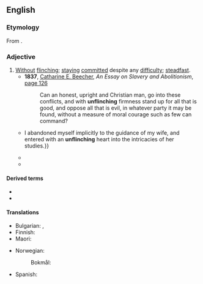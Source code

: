 ==English==

===Etymology===
From {{prefix|en|un|flinching}}.

===Adjective===
{{en-adj|-}}

# [[without|Without]] [[flinch#Verb|flinching]]; [[stay#Verb|staying]] [[committed#Adjective|committed]] despite any [[difficulty]]; [[steadfast]].
#* '''1837''', [[w:Catharine Beecher|Catharine E. Beecher]], ''An Essay on Slavery and Abolitionism'', [http://books.google.com/books?id=vRoEAAAAYAAJ&pg=PA126&dq=unflinching page 126]
#*: Can an honest, upright and Christian man, go into these conflicts, and with '''unflinching''' firmness stand up for all that is good, and oppose all that is evil, in whatever party it may be found, without a measure of moral courage such as few can command?
#* {{RQ:Poe Grotesque|volume=I|page=10|passage={{...}} I abandoned myself implicitly to the guidance of my wife, and entered with an '''unflinching''' heart into the intricacies of her studies.}}
#* {{quote-book|1=en|year=1907|year_published=1980|author=Barbara Baynton|authorlink=Barbara Baynton|title=Human Toll|series=Portable Australian Authors: Barbara Baynton|editors=Sally Krimmer; Alan Lawson|publisher=University of Queensland Press|location=St Lucia|page=208|passage=
If only she would wake and close her mouth, mentally prayed the outwardly '''unflinching''' girl. Later the doctor came, and sheltered by his presence the sick woman's husband stood in the doorway.}}
#* {{quote-journal
|en
|date=May 13, 2017
|author=Barney Ronay
|title=Antonio Conte’s brilliance has turned Chelsea’s pop-up team into champions
|work=the Guardian
|url=https://www.theguardian.com/football/blog/2017/may/13/antonio-conte-chelsea-champions-manager
|page=
|passage=For all the glories of the Ferguson end-game, Manchester City’s rise and Arsenal’s '''unflinching''' desire to finish in the top four and occasionally win the FA Cup, this is now Chelsea’s mini-era.}}

====Derived terms====
* {{l|en|unflinchingly}}
* {{l|en|unflinchingness}}

====Translations====
{{trans-top|remaining committed despite distractions and opposition}}
* Bulgarian: {{t+|bg|решителен}}, {{t+|bg|непоколебим}}
* Finnish: {{t+|fi|järkkymätön}}
* Maori: {{t|mi|kiriūka}}
{{trans-mid}}
* Norwegian:
*: Bokmål: {{t+|nb|standhaftig}}
* Spanish: {{t+|es|inquebrantable}}
{{trans-bottom}}